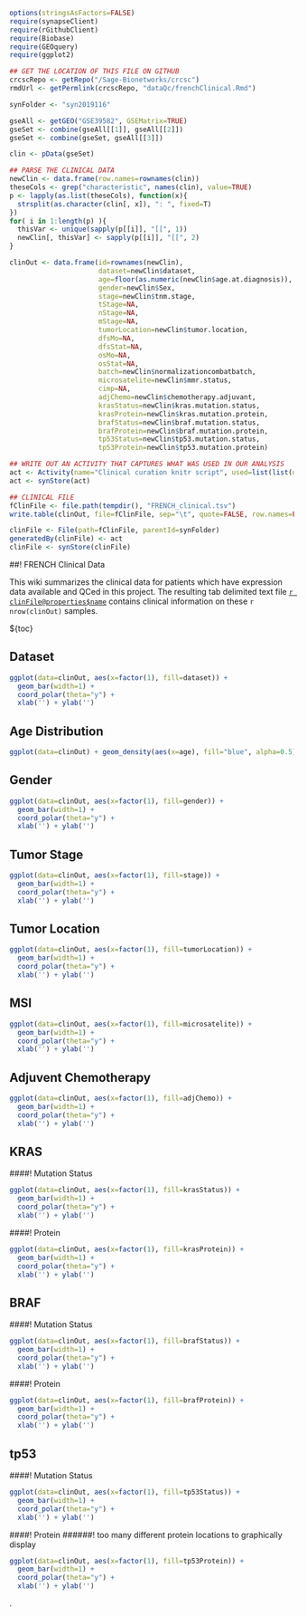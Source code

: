 ```r
options(stringsAsFactors=FALSE)
require(synapseClient)
require(rGithubClient)
require(Biobase)
require(GEOquery)
require(ggplot2)

## GET THE LOCATION OF THIS FILE ON GITHUB
crcscRepo <- getRepo("/Sage-Bionetworks/crcsc")
rmdUrl <- getPermlink(crcscRepo, "dataQc/frenchClinical.Rmd")

synFolder <- "syn2019116"

gseAll <- getGEO("GSE39582", GSEMatrix=TRUE)
gseSet <- combine(gseAll[[1]], gseAll[[2]])
gseSet <- combine(gseSet, gseAll[[3]])

clin <- pData(gseSet)

## PARSE THE CLINICAL DATA
newClin <- data.frame(row.names=rownames(clin))
theseCols <- grep("characteristic", names(clin), value=TRUE)
p <- lapply(as.list(theseCols), function(x){
  strsplit(as.character(clin[, x]), ": ", fixed=T)
})
for( i in 1:length(p) ){
  thisVar <- unique(sapply(p[[i]], "[[", 1))
  newClin[, thisVar] <- sapply(p[[i]], "[[", 2)
}

clinOut <- data.frame(id=rownames(newClin),
                      dataset=newClin$dataset,
                      age=floor(as.numeric(newClin$age.at.diagnosis)),
                      gender=newClin$Sex,
                      stage=newClin$tnm.stage,
                      tStage=NA,
                      nStage=NA,
                      mStage=NA,
                      tumorLocation=newClin$tumor.location,
                      dfsMo=NA,
                      dfsStat=NA,
                      osMo=NA,
                      osStat=NA,
                      batch=newClin$normalizationcombatbatch,
                      microsatelite=newClin$mmr.status,
                      cimp=NA,
                      adjChemo=newClin$chemotherapy.adjuvant,
                      krasStatus=newClin$kras.mutation.status,
                      krasProtein=newClin$kras.mutation.protein,
                      brafStatus=newClin$braf.mutation.status,
                      brafProtein=newClin$braf.mutation.protein,
                      tp53Status=newClin$tp53.mutation.status,
                      tp53Protein=newClin$tp53.mutation.protein)

## WRITE OUT AN ACTIVITY THAT CAPTURES WHAT WAS USED IN OUR ANALYSIS
act <- Activity(name="Clinical curation knitr script", used=list(list(url=rmdUrl, name=basename(rmdUrl), wasExecuted=TRUE)))
act <- synStore(act)

## CLINICAL FILE
fClinFile <- file.path(tempdir(), "FRENCH_clinical.tsv")
write.table(clinOut, file=fClinFile, sep="\t", quote=FALSE, row.names=FALSE)

clinFile <- File(path=fClinFile, parentId=synFolder)
generatedBy(clinFile) <- act
clinFile <- synStore(clinFile)
```
##! FRENCH Clinical Data

This wiki summarizes the clinical data for patients which have expression data available and QCed in this project. The resulting tab delimited text file [`r clinFile@properties$name`](#!Synapse:`r clinFile@properties$id`) contains clinical information on these `r nrow(clinOut)` samples.

${toc}


## Dataset
```r
ggplot(data=clinOut, aes(x=factor(1), fill=dataset)) + 
  geom_bar(width=1) + 
  coord_polar(theta="y") +
  xlab('') + ylab('')
```
## Age Distribution
```r
ggplot(data=clinOut) + geom_density(aes(x=age), fill="blue", alpha=0.5)
```
## Gender
```r
ggplot(data=clinOut, aes(x=factor(1), fill=gender)) + 
  geom_bar(width=1) + 
  coord_polar(theta="y") +
  xlab('') + ylab('')
```
## Tumor Stage
```r
ggplot(data=clinOut, aes(x=factor(1), fill=stage)) + 
  geom_bar(width=1) + 
  coord_polar(theta="y") +
  xlab('') + ylab('')
```
## Tumor Location
```r
ggplot(data=clinOut, aes(x=factor(1), fill=tumorLocation)) + 
  geom_bar(width=1) + 
  coord_polar(theta="y") +
  xlab('') + ylab('')
```
## MSI
```r
ggplot(data=clinOut, aes(x=factor(1), fill=microsatelite)) + 
  geom_bar(width=1) + 
  coord_polar(theta="y") +
  xlab('') + ylab('')
```
## Adjuvent Chemotherapy
```r
ggplot(data=clinOut, aes(x=factor(1), fill=adjChemo)) + 
  geom_bar(width=1) + 
  coord_polar(theta="y") +
  xlab('') + ylab('')
```
## KRAS
####! Mutation Status
```r
ggplot(data=clinOut, aes(x=factor(1), fill=krasStatus)) + 
  geom_bar(width=1) + 
  coord_polar(theta="y") +
  xlab('') + ylab('')
```
####! Protein
```r
ggplot(data=clinOut, aes(x=factor(1), fill=krasProtein)) + 
  geom_bar(width=1) + 
  coord_polar(theta="y") +
  xlab('') + ylab('')
```
## BRAF
####! Mutation Status
```r
ggplot(data=clinOut, aes(x=factor(1), fill=brafStatus)) + 
  geom_bar(width=1) + 
  coord_polar(theta="y") +
  xlab('') + ylab('')
```
####! Protein
```r
ggplot(data=clinOut, aes(x=factor(1), fill=brafProtein)) + 
  geom_bar(width=1) + 
  coord_polar(theta="y") +
  xlab('') + ylab('')
```
## tp53
####! Mutation Status
```r
ggplot(data=clinOut, aes(x=factor(1), fill=tp53Status)) + 
  geom_bar(width=1) + 
  coord_polar(theta="y") +
  xlab('') + ylab('')
```
####! Protein
######! too many different protein locations to graphically display
```r
ggplot(data=clinOut, aes(x=factor(1), fill=tp53Protein)) + 
  geom_bar(width=1) + 
  coord_polar(theta="y") +
  xlab('') + ylab('')
```

.